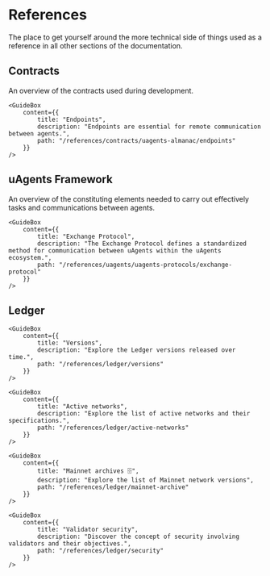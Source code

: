 # References

<div className="nx-text-fetch-content">
  The place to get yourself around the more technical side of things used as a
  reference in all other sections of the documentation.
</div>


## Contracts

<div className="nx-text-fetch-content">
  An overview of the contracts used during development.
</div>

<Grid2>
    <GuideBox
        content={{
            title: "Almanac",
            description: "The Almanac is a smart contract developed and deployed on the Fetch.ai blockchain which provides users with a direct way to query a particular uAgent's information.",
            path: "/references/contracts/uagents-almanac/almanac-overview"
        }}
    />

    <GuideBox
        content={{
            title: "Endpoints",
            description: "Endpoints are essential for remote communication between agents.",
            path: "/references/contracts/uagents-almanac/endpoints"
        }}
    />

</Grid2>

## uAgents Framework

<div className="nx-text-fetch-content">
  An overview of the constituting elements needed to carry out effectively tasks
  and communications between agents.
</div>

<Grid2>
    <GuideBox
        content={{
            title: "uAgents Protocols",
            description: "Protocols are used to facilitate communication and interaction between uAgents in the uAgents framework.",
            path: "/references/uagents/uagents-protocols/agent-protocols"
        }}
    />

    <GuideBox
        content={{
            title: "Exchange Protocol",
            description: "The Exchange Protocol defines a standardized method for communication between uAgents within the uAgents ecosystem.",
            path: "/references/uagents/uagents-protocols/exchange-protocol"
        }}
    />

</Grid2>
<Grid2>
    <GuideBox
        content={{
            title: "Storage",
            description: "uAgents storage is an important concept to understand how uAgents work.",
            path: "/references/uagents/uagents-protocols/storage"
        }}
    />

</Grid2>

## Ledger

<Grid2>

    <GuideBox
        content={{
            title: "Versions",
            description: "Explore the Ledger versions released over time.",
            path: "/references/ledger/versions"
        }}
    />

    <GuideBox
        content={{
            title: "Active networks",
            description: "Explore the list of active networks and their specifications.",
            path: "/references/ledger/active-networks"
        }}
    />

</Grid2>
<Grid2>

    <GuideBox
        content={{
            title: "Mainnet archives 🗄",
            description: "Explore the list of Mainnet network versions",
            path: "/references/ledger/mainnet-archive"
        }}
    />

    <GuideBox
        content={{
            title: "Validator security",
            description: "Discover the concept of security involving validators and their objectives.",
            path: "/references/ledger/security"
        }}
    />

</Grid2>

<div className="nx-mb-8"></div>
